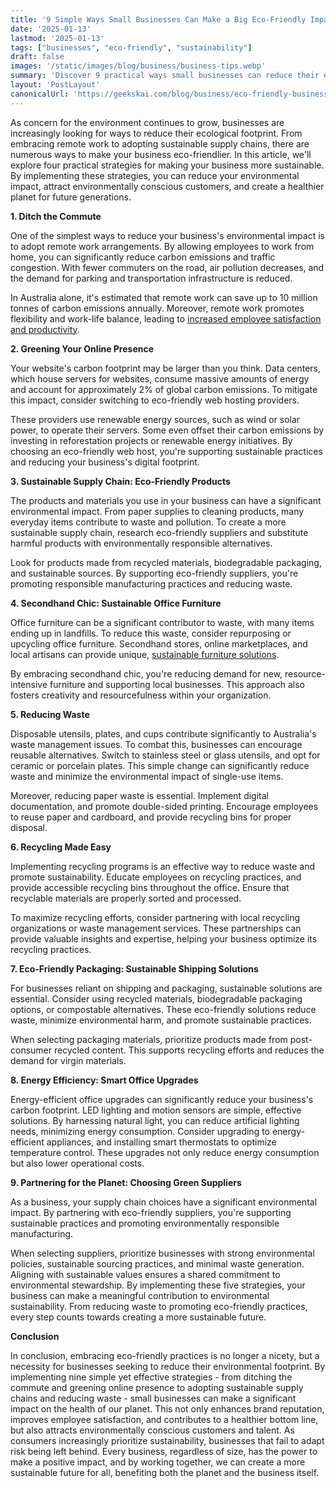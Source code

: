 ```yaml
---
title: '9 Simple Ways Small Businesses Can Make a Big Eco-Friendly Impact'
date: '2025-01-13'
lastmod: '2025-01-13'
tags: ["businesses", "eco-friendly", "sustainability"]  
draft: false
images: '/static/images/blog/business/business-tips.webp'
summary: 'Discover 9 practical ways small businesses can reduce their environmental impact. From remote work to sustainable supply chains, learn how to make your company more eco-friendly and cost-effective.'
layout: 'PostLayout'
canonicalUrl: 'https://geekskai.com/blog/business/eco-friendly-business-practices-small-companies/'
---
```



As concern for the environment continues to grow, businesses are increasingly looking for ways to reduce their ecological footprint. From embracing remote work to adopting sustainable supply chains, there are numerous ways to make your business eco-friendlier. In this article, we'll explore four practical strategies for making your business more sustainable. By implementing these strategies, you can reduce your environmental impact, attract environmentally conscious customers, and create a healthier planet for future generations.

**1. Ditch the Commute**

One of the simplest ways to reduce your business's environmental impact is to adopt remote work arrangements. By allowing employees to work from home, you can significantly reduce carbon emissions and traffic congestion. With fewer commuters on the road, air pollution decreases, and the demand for parking and transportation infrastructure is reduced.

In Australia alone, it's estimated that remote work can save up to 10 million tonnes of carbon emissions annually. Moreover, remote work promotes flexibility and work-life balance, leading to [increased employee satisfaction and productivity](https://cheapestloadofrubbish.com.au/5-reasons-to-declutter-your-office-space/).

**2. Greening Your Online Presence**

Your website's carbon footprint may be larger than you think. Data centers, which house servers for websites, consume massive amounts of energy and account for approximately 2% of global carbon emissions. To mitigate this impact, consider switching to eco-friendly web hosting providers.

These providers use renewable energy sources, such as wind or solar power, to operate their servers. Some even offset their carbon emissions by investing in reforestation projects or renewable energy initiatives. By choosing an eco-friendly web host, you're supporting sustainable practices and reducing your business's digital footprint.

**3. Sustainable Supply Chain: Eco-Friendly Products**

The products and materials you use in your business can have a significant environmental impact. From paper supplies to cleaning products, many everyday items contribute to waste and pollution. To create a more sustainable supply chain, research eco-friendly suppliers and substitute harmful products with environmentally responsible alternatives.

Look for products made from recycled materials, biodegradable packaging, and sustainable sources. By supporting eco-friendly suppliers, you're promoting responsible manufacturing practices and reducing waste.

**4. Secondhand Chic: Sustainable Office Furniture**

Office furniture can be a significant contributor to waste, with many items ending up in landfills. To reduce this waste, consider repurposing or upcycling office furniture. Secondhand stores, online marketplaces, and local artisans can provide unique, [sustainable furniture solutions](https://cheapestloadofrubbish.com.au/rubbish-removal-services/commercial-rubbish-removal/office-furniture-large-items/).

By embracing secondhand chic, you're reducing demand for new, resource-intensive furniture and supporting local businesses. This approach also fosters creativity and resourcefulness within your organization.

**5. Reducing Waste**

Disposable utensils, plates, and cups contribute significantly to Australia's waste management issues. To combat this, businesses can encourage reusable alternatives. Switch to stainless steel or glass utensils, and opt for ceramic or porcelain plates. This simple change can significantly reduce waste and minimize the environmental impact of single-use items.

Moreover, reducing paper waste is essential. Implement digital documentation, and promote double-sided printing. Encourage employees to reuse paper and cardboard, and provide recycling bins for proper disposal.

**6. Recycling Made Easy**

Implementing recycling programs is an effective way to reduce waste and promote sustainability. Educate employees on recycling practices, and provide accessible recycling bins throughout the office. Ensure that recyclable materials are properly sorted and processed.

To maximize recycling efforts, consider partnering with local recycling organizations or waste management services. These partnerships can provide valuable insights and expertise, helping your business optimize its recycling practices.

**7. Eco-Friendly Packaging: Sustainable Shipping Solutions**

For businesses reliant on shipping and packaging, sustainable solutions are essential. Consider using recycled materials, biodegradable packaging options, or compostable alternatives. These eco-friendly solutions reduce waste, minimize environmental harm, and promote sustainable practices.

When selecting packaging materials, prioritize products made from post-consumer recycled content. This supports recycling efforts and reduces the demand for virgin materials.

**8. Energy Efficiency: Smart Office Upgrades**

Energy-efficient office upgrades can significantly reduce your business's carbon footprint. LED lighting and motion sensors are simple, effective solutions. By harnessing natural light, you can reduce artificial lighting needs, minimizing energy consumption. Consider upgrading to energy-efficient appliances, and installing smart thermostats to optimize temperature control. These upgrades not only reduce energy consumption but also lower operational costs.

**9. Partnering for the Planet: Choosing Green Suppliers**

As a business, your supply chain choices have a significant environmental impact. By partnering with eco-friendly suppliers, you're supporting sustainable practices and promoting environmentally responsible manufacturing.

When selecting suppliers, prioritize businesses with strong environmental policies, sustainable sourcing practices, and minimal waste generation. Aligning with sustainable values ensures a shared commitment to environmental stewardship. By implementing these five strategies, your business can make a meaningful contribution to environmental sustainability. From reducing waste to promoting eco-friendly practices, every step counts towards creating a more sustainable future.

**Conclusion**

In conclusion, embracing eco-friendly practices is no longer a nicety, but a necessity for businesses seeking to reduce their environmental footprint. By implementing nine simple yet effective strategies - from ditching the commute and greening online presence to adopting sustainable supply chains and reducing waste - small businesses can make a significant impact on the health of our planet. This not only enhances brand reputation, improves employee satisfaction, and contributes to a healthier bottom line, but also attracts environmentally conscious customers and talent. As consumers increasingly prioritize sustainability, businesses that fail to adapt risk being left behind. Every business, regardless of size, has the power to make a positive impact, and by working together, we can create a more sustainable future for all, benefiting both the planet and the business itself.























